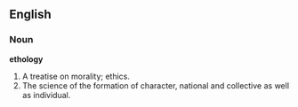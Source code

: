==English==

===Noun===

'''ethology'''

#A treatise on morality; ethics.
#The science of the formation of character, national and collective as well as individual.